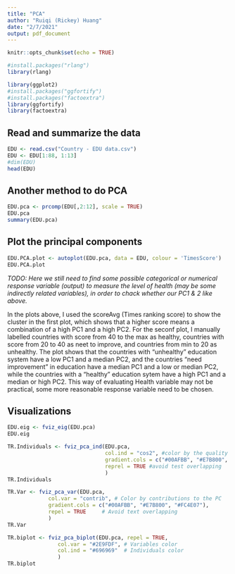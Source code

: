 ```yaml
---
title: "PCA"
author: "Ruiqi (Rickey) Huang"
date: "2/7/2021"
output: pdf_document
---
```


```r
knitr::opts_chunk$set(echo = TRUE)
```

```r
#install.packages("rlang")
library(rlang)
```

```r
library(ggplot2)
#install.packages("ggfortify")
#install.packages("factoextra")
library(ggfortify)
library(factoextra)
```

## Read and summarize the data

```r
EDU <- read.csv("Country - EDU data.csv")
EDU <- EDU[1:88, 1:13]
#dim(EDU)
head(EDU)
```

## Another method to do PCA

```r
EDU.pca <- prcomp(EDU[,2:12], scale = TRUE)
EDU.pca
summary(EDU.pca)
```


## Plot the principal components

```r
EDU.PCA.plot <- autoplot(EDU.pca, data = EDU, colour = 'TimesScore')
EDU.PCA.plot
```

*TODO: Here we still need to find some possible categorical or numerical response variable (output) to measure the level of health (may be some indirectly related variables), in order to chack whether our PC1 & 2 like above.*

In the plots above, I used the scoreAvg (Times ranking score) to show the cluster in the first plot, which shows that a higher score means a combination of a high PC1 and a high PC2. For the seconf plot, I manually labelled countries with score from 40 to the max as healthy, countries with score from 20 to 40 as neet to improve, and countries from min to 20 as unhealthy. The plot shows that the countries with "unhealthy" education system have a low PC1 and a median PC2, and the countries "need improvement" in education have a median PC1 and a low or median PC2, while the countries with a "healthy" education sytem have a high PC1 and a median or high PC2. This way of evaluating Health variable may not be practical, some more reasonable response variable need to be chosen.


## Visualizations

```r
EDU.eig <- fviz_eig(EDU.pca)
EDU.eig
```


```r
TR.Individuals <- fviz_pca_ind(EDU.pca,
                               col.ind = "cos2", #color by the quality of representation
                               gradient.cols = c("#00AFBB", "#E7B800", "#FC4E07"), #set up the colors
                               reprel = TRUE #avoid test overlapping
                               )
TR.Individuals
```

```r
TR.Var <- fviz_pca_var(EDU.pca,
             col.var = "contrib", # Color by contributions to the PC
             gradient.cols = c("#00AFBB", "#E7B800", "#FC4E07"),
             repel = TRUE     # Avoid text overlapping
             )
TR.Var
```

```r
TR.biplot <- fviz_pca_biplot(EDU.pca, repel = TRUE,
                col.var = "#2E9FDF", # Variables color
                col.ind = "#696969"  # Individuals color
                )
TR.biplot
```

